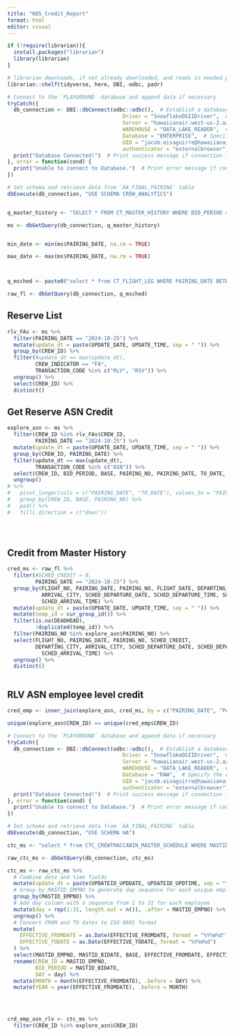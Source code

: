 ```yaml
---
title: "N85_Credit_Report"
format: html
editor: visual
---
```


```r
if (!require(librarian)){
  install.packages("librarian")
  library(librarian)
}

# librarian downloads, if not already downloaded, and reads in needed packages
librarian::shelf(tidyverse, here, DBI, odbc, padr)

```

```r
# Connect to the `PLAYGROUND` database and append data if necessary
tryCatch({
  db_connection <- DBI::dbConnect(odbc::odbc(),  # Establish a database connection using ODBC for the playground database
                                     Driver = "SnowflakeDSIIDriver",  # Specify the Snowflake ODBC driver
                                     Server = "hawaiianair.west-us-2.azure.snowflakecomputing.com",  # Server address
                                     WAREHOUSE = "DATA_LAKE_READER",  # Specify the Snowflake warehouse
                                     Database = "ENTERPRISE",  # Specify the database name
                                     UID = "jacob.eisaguirre@hawaiianair.com",  # User ID for authentication
                                     authenticator = "externalbrowser")  # Use external browser for authentication
  print("Database Connected!")  # Print success message if connection is established
}, error = function(cond) {
  print("Unable to connect to Database.")  # Print error message if connection fails
})

# Set schema and retrieve data from `AA_FINAL_PAIRING` table
dbExecute(db_connection, "USE SCHEMA CREW_ANALYTICS") 



```

```r

q_master_history <- "SELECT * FROM CT_MASTER_HISTORY WHERE BID_PERIOD = '2024-10';"

ms <- dbGetQuery(db_connection, q_master_history) 


min_date <- min(ms$PAIRING_DATE, na.rm = TRUE) 

max_date <- max(ms$PAIRING_DATE, na.rm = TRUE) 



q_msched <- paste0("select * from CT_FLIGHT_LEG WHERE PAIRING_DATE BETWEEN'", min_date,"' AND '", max_date,"';")

raw_fl <- dbGetQuery(db_connection, q_msched)

```



## Reserve List
```r

rlv_FAs <- ms %>% 
  filter(PAIRING_DATE == "2024-10-25") %>% 
  mutate(update_dt = paste(UPDATE_DATE, UPDATE_TIME, sep = " ")) %>% 
  group_by(CREW_ID) %>% 
  filter(#update_dt == max(update_dt), 
         CREW_INDICATOR == "FA",
         TRANSACTION_CODE %in% c("RLV", "RSV")) %>% 
  ungroup() %>% 
  select(CREW_ID) %>% 
  distinct()

```

## Get Reserve ASN Credit
```r

explore_asn <- ms %>%
  filter(CREW_ID %in% rlv_FAs$CREW_ID,
         PAIRING_DATE == "2024-10-25") %>%
  mutate(update_dt = paste(UPDATE_DATE, UPDATE_TIME, sep = " ")) %>%
  group_by(CREW_ID, PAIRING_DATE) %>%
  filter(update_dt == max(update_dt),
         TRANSACTION_CODE %in% c("ASN")) %>% 
  select(CREW_ID, BID_PERIOD, BASE, PAIRING_NO, PAIRING_DATE, TO_DATE, PAIRING_POSITION) %>% 
  ungroup() 
# %>% 
#   pivot_longer(cols = c("PAIRING_DATE", "TO_DATE"), values_to = "PAIRING_DATE") %>% 
#   group_by(CREW_ID, BASE, PAIRING_NO) %>%
#   pad() %>% 
#   fill(.direction = c("down"))


  


```

## Credit from Master History
```r

cred_ms <- raw_fl %>% 
  filter(#SCHED_CREDIT > 0,
         PAIRING_DATE == "2024-10-25") %>% 
  group_by(FLIGHT_NO, PAIRING_DATE, PAIRING_NO, FLIGHT_DATE, DEPARTING_CITY, 
           ARRIVAL_CITY, SCHED_DEPARTURE_DATE, SCHED_DEPARTURE_TIME, SCHED_ARRIVAL_DATE,
           SCHED_ARRIVAL_TIME) %>% 
  mutate(update_dt = paste(UPDATE_DATE, UPDATE_TIME, sep = " ")) %>%
  mutate(temp_id = cur_group_id()) %>%
  filter(is.na(DEADHEAD),
         !duplicated(temp_id)) %>%
  filter(PAIRING_NO %in% explore_asn$PAIRING_NO) %>%
  select(FLIGHT_NO, PAIRING_DATE, PAIRING_NO, SCHED_CREDIT, 
         DEPARTING_CITY, ARRIVAL_CITY, SCHED_DEPARTURE_DATE, SCHED_DEPARTURE_TIME, SCHED_ARRIVAL_DATE,
           SCHED_ARRIVAL_TIME) %>% 
  ungroup() %>% 
  distinct()
  

```

## RLV ASN employee level credit
```r

cred_emp <- inner_join(explore_asn, cred_ms, by = c("PAIRING_DATE", "PAIRING_NO"))

unique(explore_asn$CREW_ID) == unique(cred_emp$CREW_ID)

```

```r
# Connect to the `PLAYGROUND` database and append data if necessary
tryCatch({
  db_connection <- DBI::dbConnect(odbc::odbc(),  # Establish a database connection using ODBC for the playground database
                                     Driver = "SnowflakeDSIIDriver",  # Specify the Snowflake ODBC driver
                                     Server = "hawaiianair.west-us-2.azure.snowflakecomputing.com",  # Server address
                                     WAREHOUSE = "DATA_LAKE_READER",  # Specify the Snowflake warehouse
                                     Database = "RAW",  # Specify the database name
                                     UID = "jacob.eisaguirre@hawaiianair.com",  # User ID for authentication
                                     authenticator = "externalbrowser")  # Use external browser for authentication
  print("Database Connected!")  # Print success message if connection is established
}, error = function(cond) {
  print("Unable to connect to Database.")  # Print error message if connection fails
})

# Set schema and retrieve data from `AA_FINAL_PAIRING` table
dbExecute(db_connection, "USE SCHEMA HA") 

ctc_ms <- "select * from CTC_CREWTRACCABIN_MASTER_SCHEDULE WHERE MASTID_BIDATE = '202410';"

raw_ctc_ms <- dbGetQuery(db_connection, ctc_ms)

ctc_ms <- raw_ctc_ms %>%
  # Combine date and time fields
  mutate(update_dt = paste(UPDATEID_UPDDATE, UPDATEID_UPDTIME, sep = "")) %>%
  # Group by MASTID_EMPNO to generate day sequence for each unique employee
  group_by(MASTID_EMPNO) %>%
  # Add day column with a sequence from 1 to 31 for each employee
  mutate(day = rep(1:31, length.out = n()), .after = MASTID_EMPNO) %>%
  ungroup() %>% 
  # Convert FROM and TO dates to ISO 8601 format
  mutate(
    EFFECTIVE_FROMDATE = as.Date(EFFECTIVE_FROMDATE, format = "%Y%m%d"),
    EFFECTIVE_TODATE = as.Date(EFFECTIVE_TODATE, format = "%Y%m%d")
  ) %>%
  select(MASTID_EMPNO, MASTID_BIDATE, BASE, EFFECTIVE_FROMDATE, EFFECTIVE_TODATE, day, BIDTYPE, PAYHRS, BLOCKCDT) %>% 
  rename(CREW_ID = MASTID_EMPNO,
         BID_PERIOD = MASTID_BIDATE,
         DAY = day) %>% 
  mutate(MONTH = month(EFFECTIVE_FROMDATE), .before = DAY) %>% 
  mutate(YEAR = year(EFFECTIVE_FROMDATE), .before = MONTH)
  

  

```

```r

crd_emp_asn_rlv <- ctc_ms %>% 
  filter(CREW_ID %in% explore_asn$CREW_ID)

```

